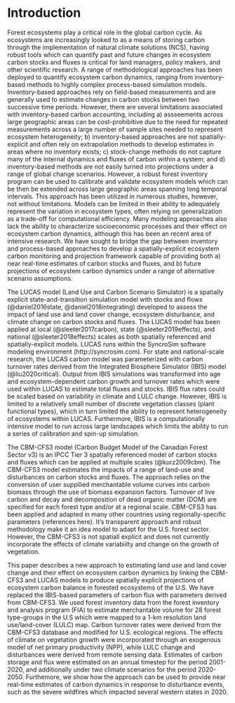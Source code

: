 # Introduction {#intro}

Forest ecosystems play a critical role in the global carbon cycle. As ecosystems are increasingly looked to as a means of storing carbon through the implementation of natural climate solutions (NCS), having robust tools which can quantify past and future changes in ecosystem carbon stocks and fluxes is critical for land managers, policy makers, and other scientific research. A range of methodological approaches has been deployed to quantify ecosystem carbon dynamics, ranging from inventory-based methods to highly complex process-based simulation models. Inventory-based approaches rely on field-based measurements and are generally used to estimate changes in carbon stocks between two successive time periods. However, there are several limitations associated with inventory-based carbon accounting, including a) assseements across large geographic areas can be cost-prohibitive due to the need for repeated measurements across a large number of sample sites needed to represent ecosystem heterogeneity; b) inventory-based approaches are not spatially-explicit and often rely on extrapolation methods to develop estimates in areas where no inventory exists; c) stock-change methods do not capture many of the internal dynamics and fluxes of carbon within a system; and d) inventory-based methods are not easily turned into projections under a range of global change scenarios. However, a robust forest inventory program can be used to calibrate and validate ecosystem models which can be then be extended across large geographic areas spanning long temporal intervals. This approach has been utilized in numerous studies, however, not without limitations. Models can be limited in their ability to adequately represent the variation in ecosystem types, often relying on generalization as a trade-off for computational efficiency. Many modeling approaches also lack the ability to characterize socioeconomic processes and their effect on ecosystem carbon dynamics, although this has been an recent area of intensive research. We have sought to bridge the gap between inventory and process-based approaches to develop a spatially-explicit ecosystem carbon monitoring and projection framework capable of providing both a) near real-time estimates of carbon stocks and fluxes, and b) future projections of ecosystem carbon dynamics under a range of alternative scenario assumptions.

The LUCAS model (Land Use and Carbon Scenario Simulator) is a spatially explicit state-and-transition simulation model with stocks and flows (@daniel2016state, @daniel2018integrating) developed to assess the impact of land use and land cover change, ecosystem disturbance, and climate change on carbon stocks and fluxes. The LUCAS model has been applied at local (@sleeter2017carbon), state (@sleeter2019effects), and national (@sleeter2018effects) scales as both spatially referenced and spatially-explicit models. LUCAS runs within the SyncroSim software modeling environment (http://syncrosim.com). For state and national-scale research, the LUCAS carbon model was parameterized with carbon turnover rates derived from the Integrated Biosphere Simulator (IBIS) model (@liu2020critical). Output from IBIS simulations was transformed into age and ecosystem-dependent carbon growth and turnover rates which were used within LUCAS to estimate total fluxes and stocks. IBIS flux rates could be scaled based on variability in climate and LULC change. However, IBIS is limited to a relatively small number of discrete vegetation classes (plant functional types), which in turn limited the ability to represent heterogeneity of ecosystems within LUCAS. Furthermore, IBIS is a computationally intensive model to run across large landscapes which limits the ability to run a series of calibration and spin-up simulation.

The CBM-CFS3 model (Carbon Budget Model of the Canadian Forest Sector v3) is an IPCC Tier 3 spatially referenced model of carbon stocks and fluxes which can be applied at multiple scales (@kurz2009cbm). The CBM-CFS3 model estimates the impacts of a range of land-use and disturbances on carbon stocks and fluxes. The approach relies on the conversion of user suppllied merchantable volume curves into carbon biomass through the use of biomass expansion factors. Turnover of live carbon and decay and decomposition of dead organic matter (DOM) are specified for each forest type and/or at a regional scale. CBM-CFS3 has been applied and adapted in many other countries using regionally-specific parameters (references here). It's transparent approach and robust methodology make it an idea model to adapt for the U.S. forest sector. However, the CBM-CFS3 is not spatiall explicit and does not currently incorporate the effects of climate variabiilty and change on the growth of vegetation.

This paper describes a new approach to estimating land use and land cover change and their effect on ecosystem carbon dynamics by linking the CBM-CFS3 and LUCAS models to produce spatially explicit projections of ecosystem carbon balance in forested ecosystems of the U.S. We have replaced the IBIS-based parameters of carbon flux with parameters derived from CBM-CFS3. We used forest inventory data from the forest inventory and analysis program (FIA) to estimate merchantable volume for 28 forest type-groups in the U.S which were mapped to a 1-km resolution land use/land-cover (LULC) map. Carbon turnover rates were derived from the CBM-CFS3 database and modified for U.S. ecological regions. The effects of climate on vegetation growth were incorporated through an exogenous model of net primary productivity (NPP), while LULC change and disturbances were derived from remote sensing data. Estimates of carbon storage and flux were estimated on an annual timestep for the period 2001-2020, and additionally under two climate scenarios for the period 2020-2050. Furthemore, we show how the approach can be used to provide near real-time estimates of carbon dynamics in response to disturbance events, such as the severe wildfires which impacted several western states in 2020.


